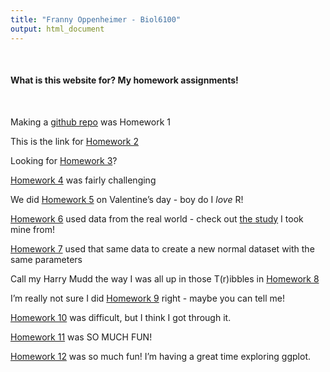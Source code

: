 ```yaml
---
title: "Franny Oppenheimer - Biol6100"
output: html_document
---
```


<br/>

#### What is this website for? My homework assignments!

<br/>

Making a [github repo](https://github.com/FOpp14/ComputationalBiology) was Homework 1

This is the link for [Homework 2](Homework_02.html)

Looking for [Homework 3](Homework_03.html)?

[Homework 4](Homework_04.html) was fairly challenging

We did [Homework 5](Homework_05.html) on Valentine's day - boy do I *love* R!

[Homework 6](Homework_06.html) used data from the real world - check out [the study](https://pubmed.ncbi.nlm.nih.gov/30464066/) I took mine from!

[Homework 7](Homework_07.html) used that same data to create a new normal dataset with the same parameters

Call my Harry Mudd the way I was all up in those T(r)ibbles in [Homework 8](Homework_08.html)

I'm really not sure I did [Homework 9](Homework_09) right - maybe you can tell me!

[Homework 10](Homework_10) was difficult, but I think I got through it.

[Homework 11](Homework_11) was SO MUCH FUN!

[Homework 12](Homework_12) was so much fun! I'm having a great time exploring ggplot.
